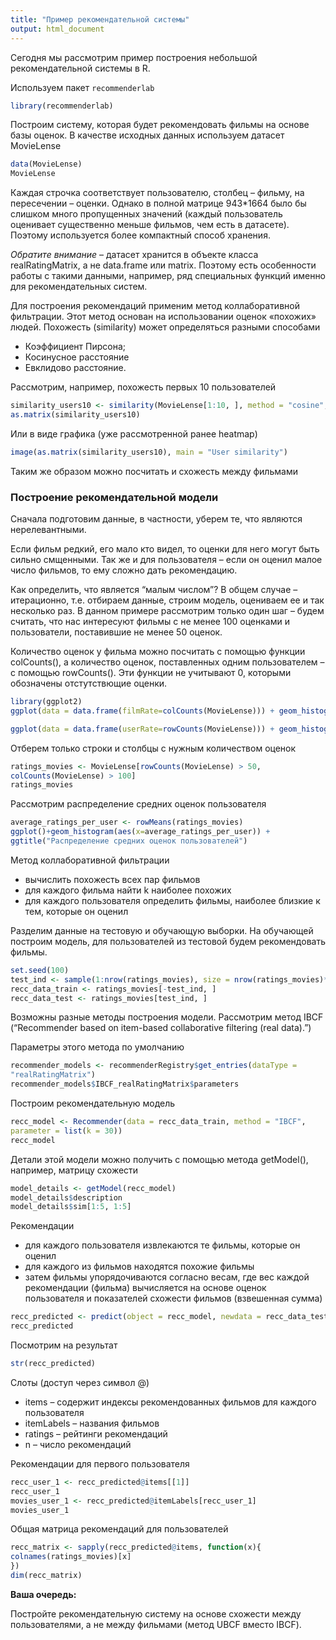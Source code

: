 ```yaml
---
title: "Пример рекомендательной системы"
output: html_document
---
```


Сегодня мы рассмотрим пример построения небольшой рекомендательной системы в R.

Используем пакет  `recommenderlab`

```r
library(recommenderlab)
```

Построим систему, которая будет рекомендовать фильмы на основе базы оценок. В качестве исходных данных используем датасет MovieLense

```r
data(MovieLense)
MovieLense
```

Каждая строчка соответствует пользователю, столбец -- фильму, на пересечении -- оценки. Однако в полной матрице 943*1664 было бы слишком много пропущенных значений (каждый пользователь оценивает существенно меньше фильмов, чем есть в датасете). Поэтому используется более компактный способ хранения.

*Обратите внимание* -- датасет хранится в объекте класса realRatingMatrix, а не data.frame или matrix. Поэтому есть особенности работы с такими данными, например, ряд специальных функций именно для рекомендательных систем.

Для построения рекомендаций применим метод коллаборативной фильтрации. Этот метод основан на использовании оценок «похожих» людей. Похожесть (similarity) может определяться разными способами

* Коэффициент Пирсона;
* Косинусное расстояние
* Евклидово расстояние.

Рассмотрим, например, похожесть первых 10 пользователей

```r
similarity_users10 <- similarity(MovieLense[1:10, ], method = "cosine", which = "users")
as.matrix(similarity_users10)
```

Или в виде графика (уже рассмотренной ранее heatmap)

```r
image(as.matrix(similarity_users10), main = "User similarity")
```

Таким же образом можно посчитать и схожесть между фильмами

### Построение рекомендательной модели

Сначала подготовим данные, в частности, уберем те, что являются нерелевантными. 

Если фильм редкий, его мало кто видел, то оценки для него могут быть сильно смщенными. Так же и для пользователя -- если он оценил малое число фильмов, то ему сложно дать рекомендацию. 

Как определить, что является "малым числом"? В общем случае -- итерационно, т.е. отбираем данные, строим модель, оцениваем ее и так несколько раз. В данном примере рассмотрим только один шаг -- будем считать, что нас интересуют фильмы с не менее 100 оценками и пользователи, поставившие не менее 50 оценок.

Количество оценок у фильма можно посчитать с помощью функции colCounts(), а количество оценок, поставленных одним пользователем -- с помощью rowCounts(). Эти функции не учитывают 0, которыми обозначены отстутствющие оценки.

```r
library(ggplot2)
ggplot(data = data.frame(filmRate=colCounts(MovieLense))) + geom_histogram(aes(x=filmRate))

ggplot(data = data.frame(userRate=rowCounts(MovieLense))) + geom_histogram(aes(x=userRate))
```

Отберем только строки и столбцы с нужным количеством оценок

```r
ratings_movies <- MovieLense[rowCounts(MovieLense) > 50,
colCounts(MovieLense) > 100] 
ratings_movies
```

Рассмотрим распределение средних оценок пользователя

```r
average_ratings_per_user <- rowMeans(ratings_movies)
ggplot()+geom_histogram(aes(x=average_ratings_per_user)) +
ggtitle("Распределение средних оценок пользователей")
```

Метод коллаборативной фильтрации

* вычислить похожесть всех пар фильмов
* для каждого фильма найти k наиболее похожих
* для каждого пользователя определить фильмы, наиболее близкие к тем, которые он оценил

Разделим данные на тестовую и обучающую выборки. На обучающей построим модель, для пользователей из тестовой будем рекомендовать фильмы.

```r
set.seed(100)
test_ind <- sample(1:nrow(ratings_movies), size = nrow(ratings_movies)*0.2)
recc_data_train <- ratings_movies[-test_ind, ]
recc_data_test <- ratings_movies[test_ind, ]
```

Возможны разные методы построения модели. Рассмотрим метод IBCF ("Recommender based on item-based collaborative filtering (real
data).")

Параметры этого метода по умолчанию
```r
recommender_models <- recommenderRegistry$get_entries(dataType =
"realRatingMatrix")
recommender_models$IBCF_realRatingMatrix$parameters
```

Построим рекомендательную модель
```r
recc_model <- Recommender(data = recc_data_train, method = "IBCF",
parameter = list(k = 30))
recc_model
```

Детали этой модели можно получить с помощью метода getModel(), например, матрицу схожести

```r
model_details <- getModel(recc_model)
model_details$description
model_details$sim[1:5, 1:5]
```

Рекомендации

* для каждого пользователя извлекаются те фильмы, которые он оценил
* для каждого из фильмов находятся похожие фильмы
* затем фильмы упорядочиваются согласно весам, где вес каждой рекомендации (фильма) вычисляется на основе оценок пользователя и показателей схожести фильмов (взвешенная сумма)

```r
recc_predicted <- predict(object = recc_model, newdata = recc_data_test, n = 6)
recc_predicted
```

Посмотрим на результат
```r
str(recc_predicted)
```

Слоты (доступ через символ @) 

* items -- содержит индексы рекомендованных фильмов для каждого пользователя
* itemLabels -- названия фильмов
* ratings -- рейтинги рекомендаций
* n -- число рекомендаций

Рекомендации для первого пользователя
```r
recc_user_1 <- recc_predicted@items[[1]]
recc_user_1
movies_user_1 <- recc_predicted@itemLabels[recc_user_1]
movies_user_1
```

Общая матрица рекомендаций для пользователей
```r
recc_matrix <- sapply(recc_predicted@items, function(x){
colnames(ratings_movies)[x]
})
dim(recc_matrix)
```

**Ваша очередь:**

Постройте рекомендательную систему на основе схожести между пользователями, а не между фильмами (метод UBCF вместо IBCF).